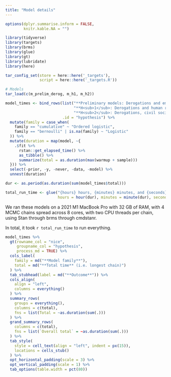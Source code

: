 ```yaml
---
title: "Model details"
---
```


```r
options(dplyr.summarise.inform = FALSE,
        knitr.kable.NA = "")
```

```r
library(tidyverse)
library(targets)
library(brms)
library(glue)
library(gt)
library(lubridate)
library(here)

tar_config_set(store = here::here('_targets'),
               script = here::here('_targets.R'))

# Models
tar_load(c(m_prelim_derog, m_h1, m_h2))
```


```r
model_times <- bind_rows(list("**Preliminary models: Derogations and emergency policies**" = m_prelim_derog, 
                              "**H<sub>1</sub>: Derogations and human rights**" = m_h1, 
                              "**H<sub>2</sub>: Derogations, civil society, and human rights**" = m_h2), 
                         .id = "hypothesis") %>%  
  mutate(family = case_when(
    family == "cumulative" ~ "Ordered logistic",
    family == "bernoulli" | is.na(family) ~ "Logistic"
  )) %>% 
  mutate(duration = map(model, ~{
    .$fit %>% 
      rstan::get_elapsed_time() %>% 
      as_tibble() %>% 
      summarize(total = as.duration(max(warmup + sample)))
  })) %>% 
  select(-prior, -y, -never, -data, -model) %>% 
  unnest(duration)

dur <- as.period(as.duration(sum(model_times$total)))

total_run_time <- glue("{hours} hours, {minutes} minutes, and {seconds} seconds",
                       hours = hour(dur), minutes = minute(dur), seconds = round(second(dur), 0))
```


We ran these models on a 2021 M1 MacBook Pro with 32 GB of RAM, with 4 MCMC chains spread across 8 cores, with two CPU threads per chain, using Stan through brms through cmdstanr. 

In total, it took `r total_run_time` to run everything.

```r
model_times %>% 
  gt(rowname_col = "nice",
     groupname_col = "hypothesis",
     process_md = TRUE) %>% 
  cols_label(
    family = md("**Model family**"),
    total = md("**Total time** (i.e. longest chain)")
  ) %>% 
  tab_stubhead(label = md("**Outcome**")) %>% 
  cols_align(
    align = "left",
    columns = everything()
  ) %>%
  summary_rows(
    groups = everything(), 
    columns = c(total),
    fns = list(Total = ~as.duration(sum(.)))
  ) %>% 
  grand_summary_rows(
    columns = c(total),
    fns = list(`Overall total` = ~as.duration(sum(.)))
  ) %>% 
  tab_style(
    style = cell_text(align = "left", indent = px(15)),
    locations = cells_stub()
  ) %>% 
  opt_horizontal_padding(scale = 3) %>% 
  opt_vertical_padding(scale = 1) %>% 
  tab_options(table.width = pct(80))
```

